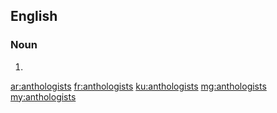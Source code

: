 ==English==

===Noun===
{{head|en|plural}}

# {{plural of|anthologist|lang=en}}

[[ar:anthologists]]
[[fr:anthologists]]
[[ku:anthologists]]
[[mg:anthologists]]
[[my:anthologists]]
